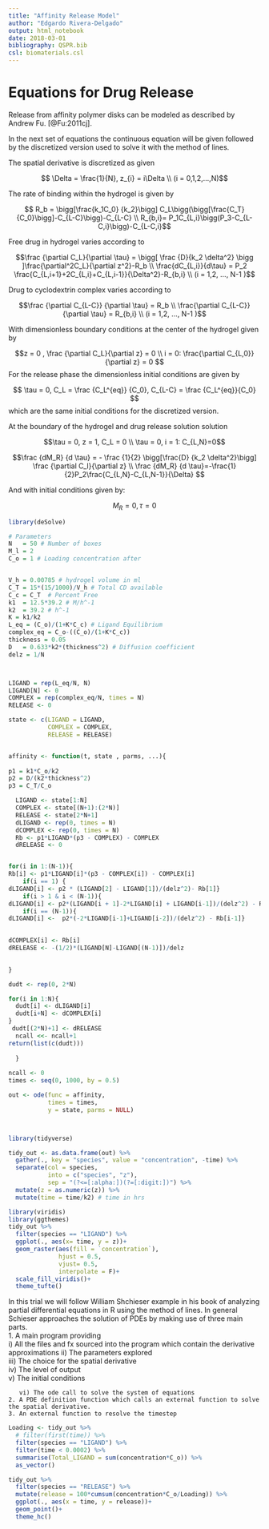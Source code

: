 ```yaml
---
title: "Affinity Release Model"
author: "Edgardo Rivera-Delgado"
output: html_notebook
date: 2018-03-01
bibliography: QSPR.bib
csl: biomaterials.csl
---
```


# Equations for Drug Release

Release from affinity polymer disks can be modeled as described by Andrew Fu. [@Fu:2011cj]. 


In the next set of equations the continuous equation will be given followed by the
discretized version used to solve it with the method of lines. 

The spatial derivative is discretized as given

$$ \Delta = \frac{1}{N}, z_{i} = i\Delta \\
(i = 0,1,2,...,N)$$

The rate of binding within the hydrogel is given by

$$ R_b = \bigg[\frac{k_1C_0} {k_2}\bigg] C_L\bigg(\bigg[\frac{C_T}{C_0}\bigg]-C_{L-C}\bigg)-C_{L-C} \\
R_{b,i}= P_1C_{L,i}\bigg(P_3-C_{L-C,i}\bigg)-C_{L-C,i}$$ 

Free drug in hydrogel varies according to

$$\frac {\partial C_L}{\partial \tau} = \bigg[ \frac {D}{k_2 \delta^2} \bigg ]\frac{\partial^2C_L}{\partial z^2}-R_b  \\
\frac{dC_{L,i}}{d\tau} = P_2 \frac{C_{L,i+1}+2C_{L,i}+C_{L,i-1}}{\Delta^2}-R_{b,i} \\
(i = 1,2, ..., N-1 )$$

Drug to cyclodextrin complex varies according to

$$\frac {\partial C_{L-C}} {\partial \tau} = R_b \\
\frac{\partial C_{L-C}} {\partial \tau} = R_{b,i} \\
(i = 1,2, ..., N-1 )$$

With dimensionless boundary conditions at the center of the hydrogel given by

$$z = 0 , \frac {\partial C_L}{\partial z} = 0 \\
i = 0: \frac{\partial C_{L,0}}{\partial z} = 0 $$
For the release phase the dimensionless initial conditions are given by

$$ \tau = 0, C_L = \frac {C_L^{eq}} {C_0}, C_{L-C} = \frac {C_L^{eq}}{C_0} $$
which are the same initial conditions for the discretized version.

At the boundary of the hydrogel and drug release solution solution

$$\tau = 0, z = 1, C_L = 0 \\
\tau = 0, i = 1: C_{L,N}=0$$


$$\frac {dM_R} {d \tau} = - \frac {1}{2} \bigg[\frac{D} {k_2 \delta^2}\bigg] \frac {\partial C_l}{\partial z} \\
\frac {dM_R} {d \tau}=-\frac{1}{2}P_2\frac{C_{L,N}-C_{L,N-1}}{\Delta} $$

And with initial conditions given by:

$$M_R = 0, \tau = 0$$


```r
library(deSolve)

# Parameters
N   = 50 # Number of boxes
M_l = 2
C_o = 1 # Loading concentration after 


V_h = 0.00785 # hydrogel volume in ml
C_T = 15*(15/1000)/V_h # Total CD available
C_c = C_T  # Percent Free
k1  = 12.5*39.2 # M/h^-1
k2  = 39.2 # h^-1
K = k1/k2
L_eq = (C_o)/(1+K*C_c) # Ligand Equilibrium
complex_eq = C_o-((C_o)/(1+K*C_c))
thickness = 0.05
D   = 0.633*k2*(thickness^2) # Diffusion coefficient
delz = 1/N



LIGAND = rep(L_eq/N, N)
LIGAND[N] <- 0
COMPLEX = rep(complex_eq/N, times = N)
RELEASE <- 0

state <- c(LIGAND = LIGAND,
           COMPLEX = COMPLEX,
           RELEASE = RELEASE)


affinity <- function(t, state , parms, ...){
  
p1 = k1*C_o/k2
p2 = D/(k2*thickness^2)
p3 = C_T/C_o

  LIGAND <- state[1:N]
  COMPLEX <- state[(N+1):(2*N)]
  RELEASE <- state[2*N+1]
  dLIGAND <- rep(0, times = N)
  dCOMPLEX <- rep(0, times = N)
  Rb <- p1*LIGAND*(p3 - COMPLEX) - COMPLEX
  dRELEASE <- 0


for(i in 1:(N-1)){
Rb[i] <- p1*LIGAND[i]*(p3 - COMPLEX[i]) - COMPLEX[i]  
    if(i == 1) {
dLIGAND[i] <- p2 * (LIGAND[2] - LIGAND[1])/(delz^2)- Rb[1]}
    if(i > 1 & i < (N-1)){
dLIGAND[i] <- p2*(LIGAND[i + 1]-2*LIGAND[i] + LIGAND[i-1])/(delz^2) - Rb[i]}
    if(i == (N-1)){
dLIGAND[i] <-  p2*(-2*LIGAND[i-1]+LIGAND[i-2])/(delz^2) - Rb[i-1]}
  

dCOMPLEX[i] <- Rb[i] 
dRELEASE <- -(1/2)*(LIGAND[N]-LIGAND[(N-1)])/delz
      

}

dudt <- rep(0, 2*N)

for(i in 1:N){
  dudt[i] <- dLIGAND[i]
  dudt[i+N] <- dCOMPLEX[i]
}
 dudt[(2*N)+1] <- dRELEASE
  ncall <<- ncall+1 
return(list(c(dudt))) 
             
  }
 
ncall <- 0
times <- seq(0, 1000, by = 0.5)

out <- ode(func = affinity,
           times = times, 
           y = state, parms = NULL)




```



```r
library(tidyverse)

tidy_out <- as.data.frame(out) %>%
  gather(., key = "species", value = "concentration", -time) %>%
  separate(col = species, 
           into = c("species", "z"), 
           sep = "(?<=[:alpha:])(?=[:digit:])") %>%
  mutate(z = as.numeric(z)) %>%
  mutate(time = time/k2) # time in hrs

library(viridis)
library(ggthemes)
tidy_out %>%
  filter(species == "LIGAND") %>%
  ggplot(., aes(x= time, y = z))+
  geom_raster(aes(fill = `concentration`),
              hjust = 0.5,
              vjust= 0.5, 
              interpolate = F)+
  scale_fill_viridis()+
  theme_tufte()
```


In this trial we will follow William Shchieser example in his book of analyzing
partial differential equations in R using the method of lines. In general Schieser approaches the solution of PDEs by making use of three main parts.  
    1. A main program providing  
       i) All the files and fx sourced into the program which contain  the derivative approximations 
       ii) The parameters explored  
       iii) The choice for the spatial derivative  
       iv) The level of output  
       v) The initial conditions  
        
       vi) The ode call to solve the system of equations  
    2. A PDE definition function which calls an external function to solve the spatial derivative. 
    3. An external function to resolve the timestep  
```r
Loading <- tidy_out %>%
  # filter(first(time)) %>%
  filter(species == "LIGAND") %>%
  filter(time < 0.0002) %>%
  summarise(Total_LIGAND = sum(concentration*C_o)) %>%
  as_vector()
```

```r
tidy_out %>%
  filter(species == "RELEASE") %>%
  mutate(release = 100*cumsum(concentration*C_o/Loading)) %>%
  ggplot(., aes(x = time, y = release))+
  geom_point()+
  theme_hc()
```

